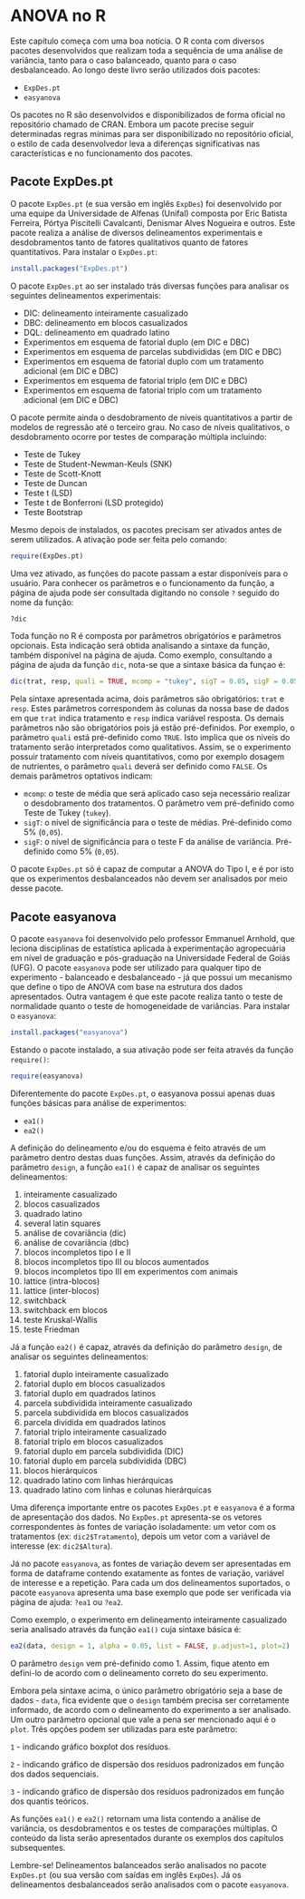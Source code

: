 # ANOVA no R

Este capítulo começa com uma boa notícia. O R conta com diversos pacotes desenvolvidos que realizam toda a sequência de uma análise de variância, tanto para o caso balanceado, quanto para o caso desbalanceado. Ao longo deste livro serão utilizados dois pacotes:

- `ExpDes.pt`
- `easyanova`

Os pacotes no R são desenvolvidos e disponibilizados de forma oficial no repositório chamado de CRAN. Embora um pacote precise seguir determinadas regras mínimas para ser disponibilizado no repositório oficial, o estilo de cada desenvolvedor leva a diferenças significativas nas características e no funcionamento dos pacotes.

## Pacote ExpDes.pt

O pacote `ExpDes.pt` (e sua versão em inglês `ExpDes`) foi desenvolvido por uma equipe da Universidade de Alfenas (Unifal) composta por Eric Batista Ferreira, Pórtya Piscitelli Cavalcanti, Denismar Alves Nogueira e outros. Este pacote realiza a análise de diversos delineamentos experimentais e desdobramentos tanto de fatores qualitativos quanto de fatores quantitativos. Para instalar o `ExpDes.pt`:

```r
install.packages("ExpDes.pt")
```

O pacote `ExpDes.pt` ao ser instalado trás diversas funções para analisar os seguintes delineamentos experimentais:

- DIC: delineamento inteiramente casualizado
- DBC: delineamento em blocos casualizados
- DQL: delineamento em quadrado latino
- Experimentos em esquema de fatorial duplo (em DIC e DBC)
- Experimentos em esquema de parcelas subdivididas (em DIC e DBC)
- Experimentos em esquema de fatorial duplo com um tratamento adicional (em DIC e DBC)
- Experimentos em esquema de fatorial triplo (em DIC e DBC) 
- Experimentos em esquema de fatorial triplo com um tratamento adicional (em DIC e DBC)

O pacote permite ainda o desdobramento de níveis quantitativos a partir de modelos de regressão até o terceiro grau. No caso de níveis qualitativos, o desdobramento ocorre por testes de comparação múltipla incluindo: 

- Teste de Tukey
- Teste de Student-Newman-Keuls (SNK)
- Teste de Scott-Knott
- Teste de Duncan
- Teste t (LSD)
- Teste t de Bonferroni (LSD protegido)
- Teste Bootstrap

Mesmo depois de instalados, os pacotes precisam ser ativados antes de serem utilizados. A ativação pode ser feita pelo comando:

```r
require(ExpDes.pt)
```

Uma vez ativado, as funções do pacote passam a estar disponíveis para o usuário. Para conhecer os parâmetros e o funcionamento da função, a página de ajuda pode ser consultada digitando no console `?` seguido do nome da função:

```r
?dic
```

Toda função no R é composta por parâmetros obrigatórios e parâmetros opcionais. Esta indicação será obtida analisando a sintaxe da função, também disponível na página de ajuda. Como exemplo, consultando a página de ajuda da função `dic`, nota-se que a sintaxe básica da funçao é:

```r
dic(trat, resp, quali = TRUE, mcomp = "tukey", sigT = 0.05, sigF = 0.05)
```

Pela sintaxe apresentada acima, dois parâmetros são obrigatórios: `trat` e `resp`. Estes parâmetros correspondem às colunas da nossa base de dados em que `trat` indica tratamento e `resp` indica variável resposta. Os demais parâmetros não são obrigatórios pois já estão pré-definidos. Por exemplo, o parâmetro `quali` está pré-definido como `TRUE`. Isto implica que os níveis do tratamento serão interpretados como qualitativos. Assim, se o experimento possuir tratamento com níveis quantitativos, como por exemplo dosagem de nutrientes, o parâmetro `quali` deverá ser definido como `FALSE`. Os demais parâmetros optativos indicam:

- `mcomp`: o teste de média que será aplicado caso seja necessário realizar o desdobramento dos tratamentos. O parâmetro vem pré-definido como Teste de Tukey (`tukey`).
- `sigT`: o nível de significância para o teste de médias. Pré-definido como 5% (`0,05`).
- `sigF`: o nível de significância para o teste F da análise de variância. Pré-definido como 5% (`0,05`).

O pacote `ExpDes.pt` só é capaz de computar a ANOVA do Tipo I, e é por isto que os experimentos desbalanceados não devem ser analisados por meio desse pacote.

## Pacote easyanova

O pacote `easyanova` foi desenvolvido pelo professor Emmanuel Arnhold, que leciona disciplinas de estatística aplicada à experimentação agropecuária em nível de graduação e pós-graduação na Universidade Federal de Goiás (UFG). O pacote `easyanova` pode ser utilizado para qualquer tipo de experimento - balanceado e desbalanceado - já que possui um mecanismo que define o tipo de ANOVA com base na estrutura dos dados apresentados. Outra vantagem é que este pacote realiza tanto o teste de normalidade quanto o teste de homogeneidade de variâncias. Para instalar o `easyanova`:

```r
install.packages("easyanova")
```

Estando o pacote instalado, a sua ativação pode ser feita através da função `require()`:

```r
require(easyanova)
```

Diferentemente do pacote `ExpDes.pt`, o easyanova possui apenas duas funções básicas para análise de experimentos:

- `ea1()`
- `ea2()`

A definição do delineamento e/ou do esquema é feito através de um parâmetro dentro destas duas funções. Assim, através da definição do parâmetro `design`, a função `ea1()` é capaz de analisar os seguintes delineamentos:

1.	inteiramente casualizado
2.	blocos casualizados
3.	quadrado latino
4.	several latin squares
5.	análise de covariância (dic)
6.	análise de covariância (dbc)
7.	blocos incompletos tipo I e II
8.	blocos incompletos tipo III ou blocos aumentados
9.	blocos incompletos tipo III em experimentos com animais
10.	lattice (intra-blocos)
11.	lattice (inter-blocos)
12.	switchback
13.	switchback em blocos
14.	teste Kruskal-Wallis
15.	teste Friedman

Já a função `ea2()` é capaz, através da definição do parâmetro `design`, de analisar os seguintes delineamentos:

1.	fatorial duplo inteiramente casualizado
2.	fatorial duplo em blocos casualizados
3.	fatorial duplo em quadrados latinos
4.	parcela subdividida inteiramente casualizado
5.	parcela subdividida em blocos casualizados
6.	parcela dividida em quadrados latinos
7.	fatorial triplo inteiramente casualizado
8.	fatorial triplo em blocos casualizados
9.	fatorial duplo em parcela subdividida (DIC)
10.	fatorial duplo em parcela subdividida (DBC) 
11.	blocos hierárquicos
12.	quadrado latino com linhas hierárquicas
13.	quadrado latino com linhas e colunas hierárquicas

Uma diferença importante entre os pacotes `ExpDes.pt` e `easyanova` é a forma de apresentação dos dados. No `ExpDes.pt` apresenta-se os vetores correspondentes às fontes de variação isoladamente: um vetor com os tratamentos (ex: `dic2$Tratamento`), depois um vetor com a variável de interesse (ex: `dic2$Altura`).

Já no pacote `easyanova`, as fontes de variação devem ser apresentadas em forma de dataframe contendo exatamente as fontes de variação, variável de interesse e a repetição. Para cada um dos delineamentos suportados, o pacote `easyanova` apresenta uma base exemplo que pode ser verificada via página de ajuda: `?ea1` ou `?ea2`.

Como exemplo, o experimento em delineamento inteiramente casualizado seria analisado através da função `ea1()` cuja sintaxe básica é:

```r
ea2(data, design = 1, alpha = 0.05, list = FALSE, p.adjust=1, plot=2)
```

O parâmetro `design` vem pré-definido como 1. Assim, fique atento em defini-lo de acordo com o delineamento correto do seu experimento.

Embora pela sintaxe acima, o único parâmetro obrigatório seja a base de dados - `data`, fica evidente que o `design` também precisa ser corretamente informado, de acordo com o delineamento do experimento a ser analisado. Um outro parâmetro opcional que vale a pena ser mencionado aqui é o `plot`. Três opções podem ser utilizadas para este parâmetro:

`1` - indicando gráfico boxplot dos resíduos.

`2` - indicando gráfico de dispersão dos resíduos padronizados em função dos dados sequenciais.

`3` - indicando gráfico de dispersão dos resíduos padronizados em função dos quantis teóricos.

As funções `ea1()` e `ea2()` retornam uma lista contendo a análise de variância, os desdobramentos e os testes de comparações múltiplas. O conteúdo da lista serão apresentados durante os exemplos dos capítulos subsequentes.

Lembre-se! Delineamentos balanceados serão analisados no pacote `ExpDes.pt` (ou sua versão com saídas em inglês `ExpDes`). Já os delineamentos desbalanceados serão analisados com o pacote `easyanova`.